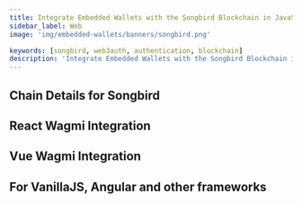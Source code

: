 ```yaml
---
title: Integrate Embedded Wallets with the Songbird Blockchain in JavaScript
sidebar_label: Web
image: 'img/embedded-wallets/banners/songbird.png'

keywords: [songbird, web3auth, authentication, blockchain]
description: 'Integrate Embedded Wallets with the Songbird Blockchain in JavaScript'
---
```



<SEO
  title="Integrate Embedded Wallets with the Songbird Blockchain in JavaScript"
  description="Integrate Embedded Wallets with the Songbird Blockchain in JavaScript"
  image="https://docs.metamask.io/img/embedded-wallets/banners/songbird.png"
  slug="/embedded-wallets/connect-blockchain/evm/songbird/web"
/>

## Chain Details for Songbird

<ChainDetailsSongbird />

## React Wagmi Integration

<ReactWagmiIntegration />

## Vue Wagmi Integration

<VueWagmiIntegration />

## For VanillaJS, Angular and other frameworks

<JsBlockchainMethods />
